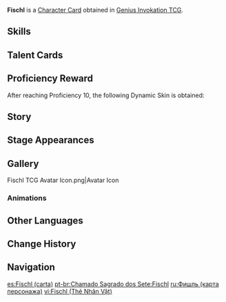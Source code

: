 {{About|the [[Character Card]]|the [[Playable Character]]|Fischl}}
{{Genius Invokation TCG Infobox
|title       = Fischl
|id          = 001401
|image       = Fischl Character Card.png
|type        = Character Card
|health      = 10
|element     = Electro
|faction     = Mondstadt
|weapon      = Bow
|source1     = Defeat [[Fischl]] in [[Come Try Genius Invokation TCG!]]
|features  = Fischl
}}
'''Fischl''' is a [[Character Card]] obtained in [[Genius Invokation TCG]].

==Skills==
{{Genius Invokation TCG Skills Table}}

==Talent Cards==
{{Genius Invokation TCG Talent Cards Table}}

==Proficiency Reward==
After reaching Proficiency 10, the following Dynamic Skin is obtained:<br>{{TCG Card|Stellar Predator|1|golden=1|caption=1}}

==Story==
{{Description|"Oz, mine familiar, spread thine wings and weave for me a new fate in the gloom of this night!"<br>"Mein Fräulein, you cannot expect me to fetch you a replacement card..."|title="Fischl, Prinzessin der Verurteilung!" Fischl}}

==Stage Appearances==
{{Genius Invokation TCG Stage Appearances}}

==Gallery==
<gallery>
Fischl TCG Avatar Icon.png|Avatar Icon
</gallery>

===Animations===
{{Preview
|size     = 200px
|file1    = Fischl Dynamic Skin
|caption  = Dynamic Skin Idle Animation
}}

==Other Languages==
{{Other Languages|Transclude=Fischl;1#0}}

==Change History==
{{Change History|3.3}}

==Navigation==
{{Genius Invokation TCG Navbox|Character Card Obtainable}}

[[es:Fischl (carta)]]
[[pt-br:Chamado Sagrado dos Sete:Fischl]]
[[ru:Фишль (карта персонажа)]]
[[vi:Fischl (Thẻ Nhân Vật)]]